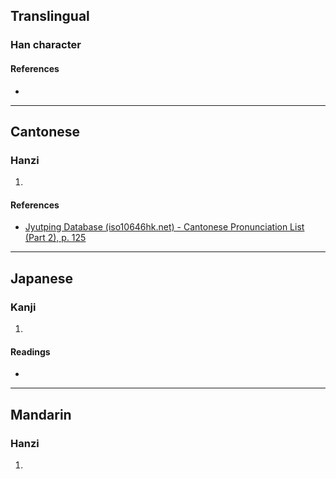 {{character info/new}}
==Translingual==

===Han character===
{{Han char|rn=75|rad=木|as=03|sn=7|four=|canj=DHP|ids=⿰木乇}}

====References====
* {{Han ref|kx=0511.200|dkj=14467|dj=0897.030|hdz=21160.080|uh=6754|ud=26452}}

----

==Cantonese==

===Hanzi===
{{yue-hanzi|jyut=[[tok3]]|y=tok3}}

# {{defn|lang=yue|sort=木03}}

====References====
* [http://www.iso10646hk.net/jp/document/download.jsp Jyutping Database (iso10646hk.net) - Cantonese Pronunciation List (Part 2), p. 125]

----

==Japanese==

===Kanji===
{{ja-kanji|grade=|rs=木03}}

# {{defn|lang=ja|sort=木03}}

====Readings====
* {{ja-readings|on=[[たく]] (taku), [[ちゃく]] (chaku)|kun=[[うつぎ]] (utsugi), [[さけこし]] (sakekoshi)}}

----

==Mandarin==

===Hanzi===
{{cmn-hanzi|pin=[[tuō]] ([[tuo1]])|wg=t'o<sup>1</sup>}}

# {{defn|lang=cmn|sort=木03}}